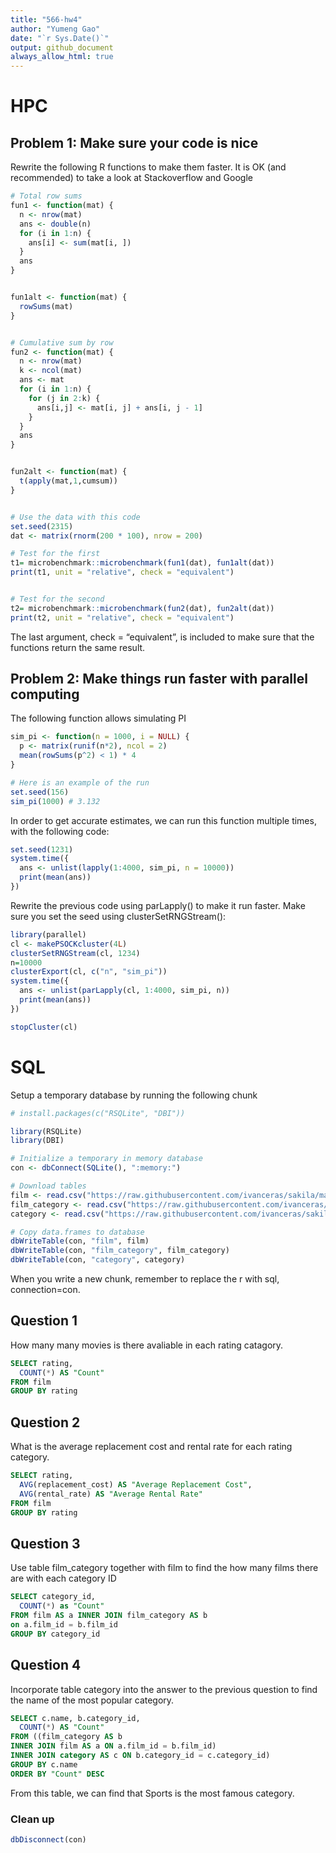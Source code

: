```yaml
---
title: "566-hw4"
author: "Yumeng Gao"
date: "`r Sys.Date()`"
output: github_document
always_allow_html: true
---
```


# HPC

## Problem 1: Make sure your code is nice
Rewrite the following R functions to make them faster. It is OK (and recommended) to take a look at Stackoverflow and Google

```r
# Total row sums
fun1 <- function(mat) {
  n <- nrow(mat)
  ans <- double(n) 
  for (i in 1:n) {
    ans[i] <- sum(mat[i, ])
  }
  ans
}


fun1alt <- function(mat) {
  rowSums(mat)
}


# Cumulative sum by row
fun2 <- function(mat) {
  n <- nrow(mat)
  k <- ncol(mat)
  ans <- mat
  for (i in 1:n) {
    for (j in 2:k) {
      ans[i,j] <- mat[i, j] + ans[i, j - 1]
    }
  }
  ans
}


fun2alt <- function(mat) {
  t(apply(mat,1,cumsum))
}


# Use the data with this code
set.seed(2315)
dat <- matrix(rnorm(200 * 100), nrow = 200)

# Test for the first
t1= microbenchmark::microbenchmark(fun1(dat), fun1alt(dat))
print(t1, unit = "relative", check = "equivalent")


# Test for the second
t2= microbenchmark::microbenchmark(fun2(dat), fun2alt(dat))
print(t2, unit = "relative", check = "equivalent")
```

The last argument, check = “equivalent”, is included to make sure that the functions return the same result.


## Problem 2: Make things run faster with parallel computing
The following function allows simulating PI
```r
sim_pi <- function(n = 1000, i = NULL) {
  p <- matrix(runif(n*2), ncol = 2)
  mean(rowSums(p^2) < 1) * 4
}

# Here is an example of the run
set.seed(156)
sim_pi(1000) # 3.132
```

In order to get accurate estimates, we can run this function multiple times, with the following code:
```r
set.seed(1231)
system.time({
  ans <- unlist(lapply(1:4000, sim_pi, n = 10000))
  print(mean(ans))
})
```

Rewrite the previous code using parLapply() to make it run faster. Make sure you set the seed using clusterSetRNGStream():
```r
library(parallel)
cl <- makePSOCKcluster(4L) 
clusterSetRNGStream(cl, 1234)
n=10000
clusterExport(cl, c("n", "sim_pi"))
system.time({
  ans <- unlist(parLapply(cl, 1:4000, sim_pi, n))
  print(mean(ans))
})
```

```r
stopCluster(cl)
```



# SQL

Setup a temporary database by running the following chunk
```r
# install.packages(c("RSQLite", "DBI"))

library(RSQLite)
library(DBI)

# Initialize a temporary in memory database
con <- dbConnect(SQLite(), ":memory:")

# Download tables
film <- read.csv("https://raw.githubusercontent.com/ivanceras/sakila/master/csv-sakila-db/film.csv")
film_category <- read.csv("https://raw.githubusercontent.com/ivanceras/sakila/master/csv-sakila-db/film_category.csv")
category <- read.csv("https://raw.githubusercontent.com/ivanceras/sakila/master/csv-sakila-db/category.csv")

# Copy data.frames to database
dbWriteTable(con, "film", film)
dbWriteTable(con, "film_category", film_category)
dbWriteTable(con, "category", category)
```

When you write a new chunk, remember to replace the r with sql, connection=con.

## Question 1
How many many movies is there avaliable in each rating catagory.
```sql
SELECT rating,
  COUNT(*) AS "Count"
FROM film
GROUP BY rating
```

## Question 2
What is the average replacement cost and rental rate for each rating category.
```sql
SELECT rating, 
  AVG(replacement_cost) AS "Average Replacement Cost",
  AVG(rental_rate) AS "Average Rental Rate"
FROM film
GROUP BY rating
```

## Question 3
Use table film_category together with film to find the how many films there are with each category ID
```sql
SELECT category_id,
  COUNT(*) as "Count"
FROM film AS a INNER JOIN film_category AS b
on a.film_id = b.film_id
GROUP BY category_id 
```

## Question 4
Incorporate table category into the answer to the previous question to find the name of the most popular category.
```sql
SELECT c.name, b.category_id,
  COUNT(*) AS "Count"
FROM ((film_category AS b
INNER JOIN film AS a ON a.film_id = b.film_id)
INNER JOIN category AS c ON b.category_id = c.category_id)
GROUP BY c.name
ORDER BY "Count" DESC
```

From this table, we can find that Sports is the most famous category.


### Clean up
```r
dbDisconnect(con)
```



